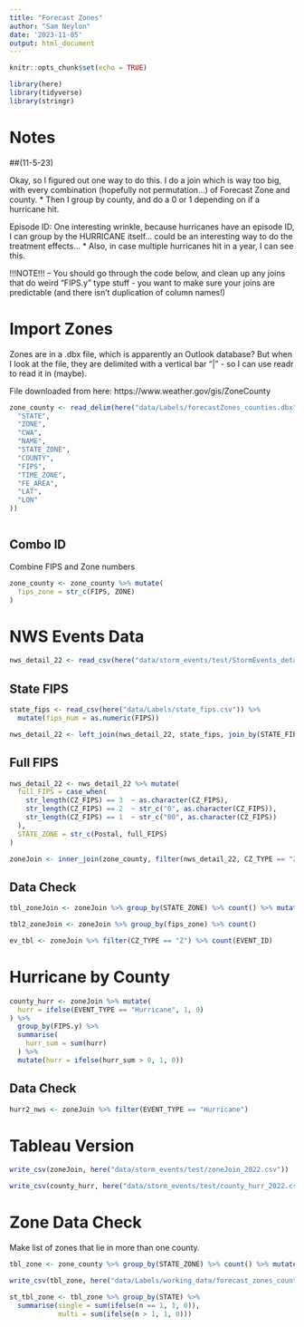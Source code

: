 ```yaml
---
title: "Forecast Zones"
author: "Sam Neylon"
date: '2023-11-05'
output: html_document
---
```


```r
knitr::opts_chunk$set(echo = TRUE)

library(here)
library(tidyverse)
library(stringr)

```

# Notes
##(11-5-23)

Okay, so I figured out one way to do this. I do a join which is way too big, with every combination (hopefully not permutation...) of Forecast Zone and county.
  * Then I group by county, and do a 0 or 1 depending on if a hurricane hit.

Episode ID: One interesting wrinkle, because hurricanes have an episode ID, I can group by the HURRICANE itself... could be an interesting way to do the treatment effects...
  * Also, in case multiple hurricanes hit in a year, I can see this.

!!!NOTE!!! -- You should go through the code below, and clean up any joins that do weird "FIPS.y" type stuff - you want to make sure your joins are predictable (and there isn't duplication of column names!)

# Import Zones

Zones are in a .dbx file, which is apparently an Outlook database? But when I look at the file, they are delimited with a vertical bar "|" - so I can use readr to read it in (maybe).

File downloaded from here: https://www.weather.gov/gis/ZoneCounty

```r

zone_county <- read_delim(here("data/Labels/forecastZones_counties.dbx"), delim = "|", col_names = c(
  "STATE",
  "ZONE",
  "CWA",
  "NAME",
  "STATE_ZONE",
  "COUNTY",
  "FIPS",
  "TIME_ZONE",
  "FE_AREA",
  "LAT",
  "LON"
))



```

## Combo ID

Combine FIPS and Zone numbers

```r

zone_county <- zone_county %>% mutate(
  fips_zone = str_c(FIPS, ZONE)
)

```


# NWS Events Data

```r

nws_detail_22 <- read_csv(here("data/storm_events/test/StormEvents_details-ftp_v1.0_d2022_c20231017.csv"))

```

## State FIPS

```r

state_fips <- read_csv(here("data/Labels/state_fips.csv")) %>% 
  mutate(fips_num = as.numeric(FIPS))

```

```r

nws_detail_22 <- left_join(nws_detail_22, state_fips, join_by(STATE_FIPS == fips_num))

```

## Full FIPS

```r

nws_detail_22 <- nws_detail_22 %>% mutate(
  full_FIPS = case_when(
    str_length(CZ_FIPS) == 3  ~ as.character(CZ_FIPS),
    str_length(CZ_FIPS) == 2  ~ str_c("0", as.character(CZ_FIPS)),
    str_length(CZ_FIPS) == 1  ~ str_c("00", as.character(CZ_FIPS))
  ),
  STATE_ZONE = str_c(Postal, full_FIPS)
)

```


```r

zoneJoin <- inner_join(zone_county, filter(nws_detail_22, CZ_TYPE == "Z"), join_by(STATE_ZONE == STATE_ZONE))

```

## Data Check

```r

tbl_zoneJoin <- zoneJoin %>% group_by(STATE_ZONE) %>% count() %>% mutate(STATE = str_sub(STATE_ZONE, 1, 2))

```

```r

tbl2_zoneJoin <- zoneJoin %>% group_by(fips_zone) %>% count()

```

```r

ev_tbl <- zoneJoin %>% filter(CZ_TYPE == "Z") %>% count(EVENT_ID)

```


# Hurricane by County

```r

county_hurr <- zoneJoin %>% mutate(
  hurr = ifelse(EVENT_TYPE == "Hurricane", 1, 0)
) %>% 
  group_by(FIPS.y) %>% 
  summarise(
    hurr_sum = sum(hurr)
  ) %>% 
  mutate(hurr = ifelse(hurr_sum > 0, 1, 0))

```


## Data Check

```r

hurr2_nws <- zoneJoin %>% filter(EVENT_TYPE == "Hurricane")

```



# Tableau Version

```r

write_csv(zoneJoin, here("data/storm_events/test/zoneJoin_2022.csv"))

```

```r

write_csv(county_hurr, here("data/storm_events/test/county_hurr_2022.csv"))

```


# Zone Data Check

Make list of zones that lie in more than one county.

```r

tbl_zone <- zone_county %>% group_by(STATE_ZONE) %>% count() %>% mutate(STATE = str_sub(STATE_ZONE, 1, 2))

```

```r

write_csv(tbl_zone, here("data/Labels/working_data/forecast_zones_count.csv"))

```

```r

st_tbl_zone <- tbl_zone %>% group_by(STATE) %>% 
  summarise(single = sum(ifelse(n == 1, 1, 0)),
            multi = sum(ifelse(n > 1, 1, 0)))

```

